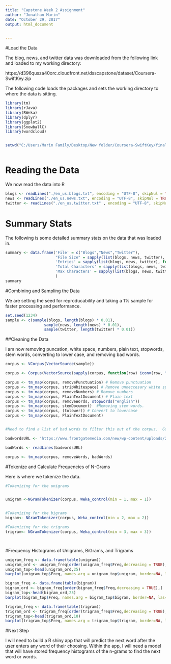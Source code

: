 ```yaml
---
title: "Capstone Week 2 Assignment"
author: "Jonathan Marin"
date: "October 29, 2017"
output: html_document

      
---
```



#Load the Data

The blog, news, and twitter data was downloaded from the following link and loaded to my working directory:

https://d396qusza40orc.cloudfront.net/dsscapstone/dataset/Coursera-SwiftKey.zip

The following code loads the packages and sets the working directory to where the data is sitting. 

```r
library(tm)
library(rJava)
library(RWeka)
library(dplyr)
library(ggplot2)
library(SnowballC)
library(wordcloud)


setwd("C:/Users/Marin Family/Desktop/New folder/Coursera-SwiftKey/final/en_US")



```

# Reading the Data

We now read the data into R

```r
blogs <- readLines("./en_us.blogs.txt", encoding = "UTF-8", skipNul = TRUE)
news <- readLines("./en_us.news.txt", encoding = "UTF-8", skipNul = TRUE)
twitter <- readLines("./en_us.twitter.txt" , encoding = "UTF-8", skipNul = TRUE)


```

# Summary Stats
The following is some detailed summary stats on the data that was loaded in. 


```r

summary <- data.frame('File' = c("Blogs","News","Twitter"),
                      "File Size" = sapply(list(blogs, news, twitter), function(x){format(object.size(x),"MB")}),
                      'Entries' = sapply(list(blogs, news, twitter), function(x){length(x)}),
                      'Total Characters' = sapply(list(blogs, news, twitter), function(x){sum(nchar(x))}),
                      'Max Characters' = sapply(list(blogs, news, twitter), function(x){max(unlist(lapply(x, function(y) nchar(y))))})
                      )
summary


```

#Combining and Sampling the Data

We are setting the seed for reproducability and taking a 1% sample for faster processing and performance. 

```r



set.seed(1234)
sample <- c(sample(blogs, length(blogs) * 0.01),
                 sample(news, length(news) * 0.01),
                 sample(twitter, length(twitter) * 0.01))


```

##Cleaning the Data

I am now removing puncation, white space, numbers, plain text, stopwords, stem words, converting to lower case, and removing bad words. 

```r


corpus <- VCorpus(VectorSource(sample))

corpus <- Corpus(VectorSource(sapply(corpus, function(row) iconv(row, "latin1", "ASCII", sub=""))))

corpus <- tm_map(corpus, removePunctuation) # Remove punctuation
corpus <- tm_map(corpus, stripWhitespace) # Remove unneccesary white spaces
corpus <- tm_map(corpus, removeNumbers) # Remove numbers
corpus <- tm_map(corpus, PlainTextDocument) # Plain text
corpus <- tm_map(corpus, removeWords, stopwords("english"))
corpus <- tm_map(corpus, stemDocument)  #Removing stem words. 
corpus <- tm_map(corpus, (tolower)) # Convert to lowercase
corpus <- tm_map(corpus, PlainTextDocument)


#Need to find a list of bad words to filter this out of the corpus.  Googled "list of bad words to filter english" and found this link.  https://www.frontgatemedia.com/a-list-of-723-bad-words-to-blacklist-and-how-to-use-facebooks-moderation-tool/

badwordsURL <- 'https://www.frontgatemedia.com/new/wp-content/uploads/2014/03/Terms-to-Block.csv'

badWords <- readLines(badwordsURL)

corpus <- tm_map(corpus, removeWords, badWords)

```


#Tokenize and Calculate Frequencies of N-Grams

Here is where we tokenize the data. 

```r


#Tokenizing for the unigrams


unigram <-NGramTokenizer(corpus, Weka_control(min = 1, max = 1))


#Tokenizing for the bigrams
bigram<- NGramTokenizer(corpus, Weka_control(min = 2, max = 2))

#Tokenizing for the trigrams
trigram<- NGramTokenizer(corpus, Weka_control(min = 3, max = 3))




```


#Frequency Histograms of Unigrams, BiGrams, and Trigrams


```r
unigram_freq <- data.frame(table(unigram))
unigram_ord <- unigram_freq[order(unigram_freq$Freq,decreasing = TRUE),]
unigram_top<-head(unigram_ord,25)
barplot(unigram_top$Freq, names.arg = unigram_top$unigram, border=NA, las=2, main="25 Most Frequent Unigrams", cex.main=1, col = "blue")


```


```r

bigram_freq <- data.frame(table(bigram))
bigram_ord <- bigram_freq[order(bigram_freq$Freq,decreasing = TRUE),]
bigram_top<-head(bigram_ord,25)
barplot(bigram_top$Freq, names.arg = bigram_top$bigram, border=NA, las=2, main="25 Most Frequent Bigrams", cex.main=1, col = "blue")

```

```r
trigram_freq <- data.frame(table(trigram))
trigram_ord <- trigram_freq[order(trigram_freq$Freq,decreasing = TRUE),]
trigram_top<-head(trigram_ord,10)
barplot(trigram_top$Freq, names.arg = trigram_top$trigram, border=NA, las=2, main="10 Most Frequent Tri-grams", cex.main=2, cex.names = .6, col = "blue")

```

#Next Step

I will need to build a R shiny app that will predict the next word after the user enters any word of their choosing.  Within the app, I will need a model that will have stored frequency histograms of the n-grams to find the next word or words. 
